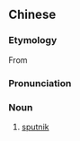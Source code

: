 ==Chinese==
{{zh-forms|gloss=-}}

===Etymology===
From {{etyl|ru|zh}} {{m|ru|спу́тник}}

===Pronunciation===
{{zh-pron
|m=sīpǔtèníkè
|cat=n
}}

===Noun===
{{zh-noun}}

# [[sputnik]] {{gloss|a Soviet unmanned space satellite}}

{{zh-cat|Space}}